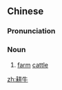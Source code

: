 ==Chinese==
{{zh-forms}}

===Pronunciation===
{{zh-pron
|m=gēngniú
|h=pfs=kâng-ngiù
|mn=keng-gû
|cat=n
}}

===Noun===
{{zh-noun}}

# [[farm]] [[cattle]]

[[zh:耕牛]]
